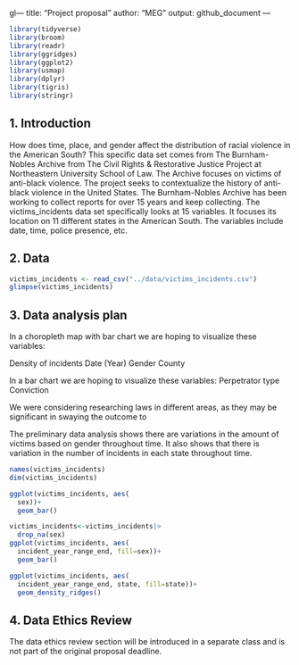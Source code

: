 gl---
title: "Project proposal"
author: "MEG"
output: github_document
---

```r
library(tidyverse)
library(broom)
library(readr)
library(ggridges)
library(ggplot2)
library(usmap)
library(dplyr)
library(tigris)
library(stringr)
```

## 1. Introduction
 How does time, place, and gender affect the distribution of racial violence in the American South? This specific data set comes from The Burnham-Nobles Archive from The Civil Rights & Restorative Justice Project at Northeastern University School of Law. The Archive focuses on victims of anti-black violence. The project seeks to contextualize the history of anti-black violence in the United States. The Burnham-Nobles Archive has been working to collect reports for over 15 years and keep collecting. The victims_incidents data set specifically looks at 15 variables. It focuses its location on 11 different states in the American South. The variables include date, time, police presence, etc. 

## 2. Data

```r
victims_incidents <- read_csv("../data/victims_incidents.csv")
glimpse(victims_incidents)

```

## 3. Data analysis plan

In a choropleth map with bar chart we are hoping to visualize these variables:

Density of incidents
Date (Year)
Gender
County

In a bar chart we are hoping to visualize these variables:
Perpetrator type
Conviction


We were considering researching laws in different areas, as they may be significant in swaying the outcome to 

The preliminary data analysis shows there are variations in the amount of victims based on gender throughout time. It also shows that there is variation in the number of incidents in each state throughout time. 
```r
names(victims_incidents)
dim(victims_incidents)

ggplot(victims_incidents, aes(
  sex))+
  geom_bar()

victims_incidents<-victims_incidents|>
  drop_na(sex)
ggplot(victims_incidents, aes(
  incident_year_range_end, fill=sex))+
  geom_bar()

ggplot(victims_incidents, aes(
  incident_year_range_end, state, fill=state))+
  geom_density_ridges()
```

## 4. Data Ethics Review

The data ethics review section will be introduced in a separate class and is not part of the original proposal deadline.

